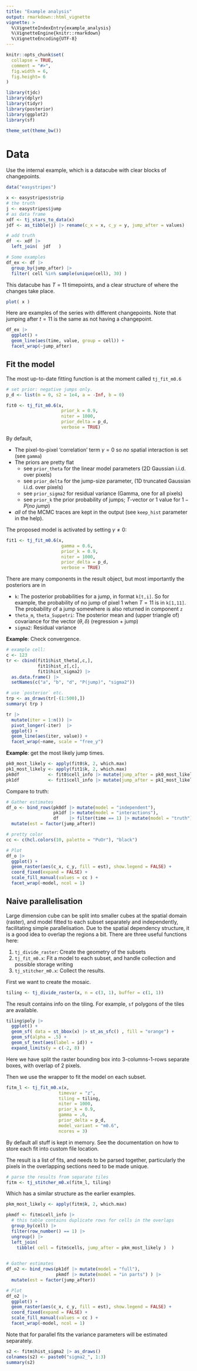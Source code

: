 ```yaml
---
title: "Example analysis"
output: rmarkdown::html_vignette
vignette: >
  %\VignetteIndexEntry{example_analysis}
  %\VignetteEngine{knitr::rmarkdown}
  %\VignetteEncoding{UTF-8}
---
```


```r
knitr::opts_chunk$set(
  collapse = TRUE,
  comment = "#>",
  fig.width = 6,
  fig.height= 6
)
```

```r
library(tjdc)
library(dplyr)
library(tidyr)
library(posterior)
library(ggplot2)
library(sf)

theme_set(theme_bw())
```

# Data

Use the internal example, which is a datacube with clear blocks of changepoints. 

```r
data("easystripes")

x <- easystripes$strip
# the truth
j <- easystripes$jump
# as data frame
xdf <- tj_stars_to_data(x) 
jdf <- as_tibble(j) |> rename(c_x = x, c_y = y, jump_after = values)

# add truth
df  <- xdf |> 
  left_join(  jdf   )

# Some examples
df_ex <- df |> 
  group_by(jump_after) |> 
  filter( cell %in% sample(unique(cell), 30) )
```

This datacube has $T=11$ timepoints, and a clear structure of where the changes take place. 

```r
plot( x )
```

Here are examples of the series with different changepoints. Note that jumping after $t=11$ is the same as not having a changepoint.

```r
df_ex |> 
  ggplot() +
  geom_line(aes(time, value, group = cell)) +
  facet_wrap(~jump_after)
```

## Fit the model

The most up-to-date fitting function is at the moment called `tj_fit_m0.6` 

```r
# set prior: negative jumps only.
p_d <- list(m = 0, s2 = 1e4, a = -Inf, b = 0)

fit0 <- tj_fit_m0.6(x, 
                     prior_k = 0.9,
                     niter = 1000,
                     prior_delta = p_d,
                     verbose = TRUE)
```
By default,

* The pixel-to-pixel 'correlation' term $\gamma=0$ so *no* spatial interaction is set (see `gamma`)
* The priors are pretty flat 
  - see `prior_theta` for the linear model parameters (2D Gaussian i.i.d. over pixels)
  - see `prior_delta` for the jump-size parameter, (1D truncated Gaussian i.i.d. over pixels)
  - see `prior_sigma2` for residual variance (Gamma, one for all pixels)
  - see `prior_k` the prior probability of jumps; $T$-vector or 1 value for  $1-P(no~jump)$
* *all* of the MCMC traces are kept in the output (see `keep_hist` parameter in the help). 

The proposed model is activated by setting  $\gamma\neq 0$:

```r
fit1 <- tj_fit_m0.6(x, 
                     gamma = 0.6,
                     prior_k = 0.9,
                     niter = 1000,
                     prior_delta = p_d,
                     verbose = TRUE)
```



There are many components in the result object, but most importantly the posteriors are in

- `k`: The posterior probabilities for a jump, in format `k[t,i]`. So for example, the probability of no jump of pixel 1 when $T=11$ is in `k[1,11]`. The probability of a jump somewhere is also returned in component `z`
- `theta_m`, `theta_Suppetri`: The posterior mean and (upper triangle of) covariance for the vector $(\theta,\delta)$ (regression + jump)
- `sigma2`: Residual variance

**Example**: Check convergence.

```r
# example cell:
c <- 123
tr <- cbind(fit1$hist_theta[,c,],
            fit1$hist_z[,c],
            fit1$hist_sigma2) |> 
  as.data.frame() |>  
  setNames(c("a", "b", "d", "P(jump)", "sigma2"))

# use `posterior` etc.
trp <- as_draws(tr[-(1:500),])
summary( trp )
```

```r
tr |> 
  mutate(iter = 1:n()) |> 
  pivot_longer(-iter)  |> 
  ggplot() +
  geom_line(aes(iter, value)) +
  facet_wrap(~name, scale = "free_y")
```


**Example**: get the most likely jump times.

```r
pk0_most_likely <- apply(fit0$k, 2, which.max)
pk1_most_likely <- apply(fit1$k, 2, which.max)
pk0df           <- fit0$cell_info |> mutate(jump_after = pk0_most_likely)
pk1df           <- fit1$cell_info |> mutate(jump_after = pk1_most_likely)
```

Compare to truth:

```r
# Gather estimates
df_o <- bind_rows(pk0df |> mutate(model = "independent"),
                  pk1df |> mutate(model = "interactions"),
                  df    |> filter(time == 1) |> mutate(model = "truth")) |> 
  mutate(est = factor(jump_after))

# pretty color
cc <- c(hcl.colors(10, palette = "PuOr"), "black")

# Plot
df_o |> 
  ggplot() +
  geom_raster(aes(c_x, c_y, fill = est), show.legend = FALSE) +
  coord_fixed(expand = FALSE) +
  scale_fill_manual(values = cc ) +
  facet_wrap(~model, ncol = 1)
```



## Naive parallelisation

Large dimension cube can be split into smaller cubes at the spatial domain (raster), and model fitted to each subset separately and independently, facilitating simple parallelisation. Due to the spatial dependency structure, it is a good idea to overlap the regions a bit. There are three useful functions here:

1. `tj_divide_raster`: Create the geometry of the subsets
1. `tj_fit_m0.x`: Fit a model to each subset, and handle collection and possible storage writing
1. `tj_stitcher_m0.x`: Collect the results.

First we want to create the mosaic.

```r
tiling <- tj_divide_raster(x, n = c(3, 1), buffer = c(1, 1))
```

The result contains info on the tiling. For example, `sf` polygons of the tiles are available. 

```r
tiling$poly |> 
  ggplot() + 
  geom_sf( data = st_bbox(x) |> st_as_sfc() , fill = "orange") + 
  geom_sf(alpha = .5) +
  geom_sf_text(aes(label = id)) +
  expand_limits(y = c(-2, 8) )
```

Here we have split the raster bounding box into $3$-columns-$1$-rows separate boxes, with overlap of 2 pixels. 

Then we use the wrapper to fit the model on each subset.

```r
fitm_l <- tj_fit_m0.x(x, 
                    timevar = "z",
                    tiling = tiling,
                    niter = 1000,
                    prior_k = 0.9,
                    gamma = .6, 
                    prior_delta = p_d,
                    model_variant = "m0.6",
                    ncores = 3)
```

By default all stuff is kept in memory. See the documentation on how to store each fit into custom file location.

The result is a list of fits, and needs to be parsed together, particularly the pixels in the overlapping sections need to be made unique.


```r
# parse the results from separate tiles
fitm <- tj_stitcher_m0.x(fitm_l, tiling)
```

Which has a similar structure as the earlier examples.

```r
pkm_most_likely <- apply(fitm$k, 2, which.max)

pkmdf <- fitm$cell_info |> 
  # this table contains duplicate rows for cells in the overlaps
  group_by(cell) |> 
  filter(row_number() == 1) |> 
  ungroup() |> 
  left_join( 
    tibble( cell = fitm$cells, jump_after = pkm_most_likely )  )
  

# Gather estimates
df_o2 <- bind_rows(pk1df |> mutate(model = "full"),
                   pkmdf |> mutate(model = "in parts") ) |> 
  mutate(est = factor(jump_after))

# Plot
df_o2 |> 
  ggplot() +
  geom_raster(aes(c_x, c_y, fill = est), show.legend = FALSE) +
  coord_fixed(expand = FALSE) +
  scale_fill_manual(values = cc ) +
  facet_wrap(~model, ncol = 1) 
```

Note that for parallel fits the variance parameters will be estimated separately.

```r
s2 <- fitm$hist_sigma2 |> as_draws()
colnames(s2) <- paste0("sigma2_", 1:3)
summary(s2)
```






